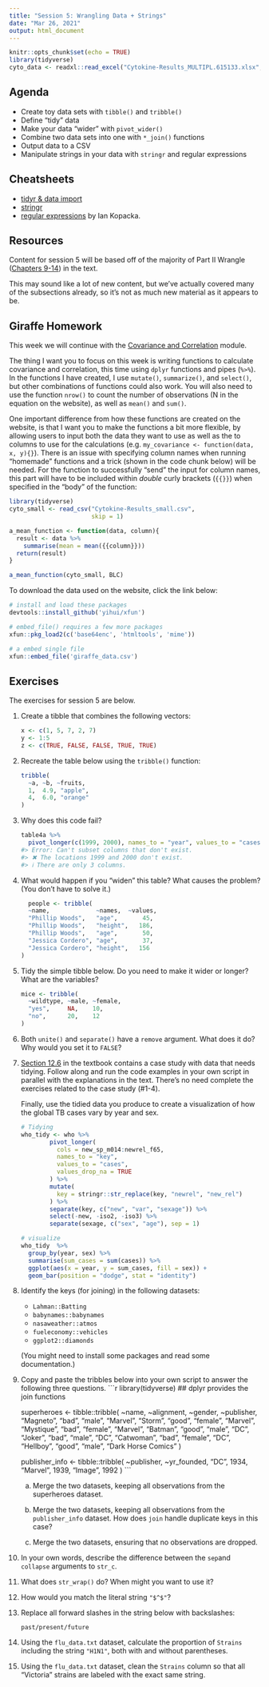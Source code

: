 ```yaml
---
title: "Session 5: Wrangling Data + Strings"
date: "Mar 26, 2021"
output: html_document
---
```


```r
knitr::opts_chunk$set(echo = TRUE)
library(tidyverse)
cyto_data <- readxl::read_excel("Cytokine-Results_MULTIPL.615133.xlsx", skip = 1, sheet = 2)

```


## Agenda

* Create toy data sets with `tibble()` and `tribble()`
* Define "tidy" data
* Make your data "wider" with `pivot_wider()`
* Combine two data sets into one with `*_join()` functions
* Output data to a CSV
* Manipulate strings in your data with `stringr` and regular expressions

<!-- ## Script -->

<!-- Both scripts from Session 05 are available for download below. -->


<!-- ```{r, include = TRUE, echo = FALSE} -->

<!-- # install and load these packages -->
<!-- # devtools::install_github('yihui/xfun') -->

<!-- # embed_file() requires a few more packages -->
<!-- xfun::pkg_load2(c('base64enc', 'htmltools', 'mime')) -->
<!-- ``` -->

<!-- ```{r include = TRUE, echo = FALSE} -->
<!-- # a embed single file -->
<!-- xfun::embed_files(c("scripts/session_05_desiree.R", "scripts/Session_5_hasse.R"),  -->
<!--                   text = paste("Download Session 5 scripts"),  -->
<!--                   name = paste0("05_session", ".zip") -->
<!--                   ) -->
<!-- ``` -->


## Cheatsheets

* [tidyr & data import](https://github.com/rstudio/cheatsheets/raw/master/data-import.pdf)
* [stringr](https://github.com/rstudio/cheatsheets/raw/master/strings.pdf)
* [regular expressions](https://github.com/rstudio/cheatsheets/raw/master/regex.pdf) by Ian Kopacka.

## Resources

Content for session 5 will be based off of the majority of Part II Wrangle ([Chapters 9-14](https://r4ds.had.co.nz/wrangle-intro.html)) in the text. 

This may sound like a lot of new content, but we've actually covered many of the subsections already, so it's not as much new material as it appears to be.

## Giraffe Homework
This week we will continue with the [Covariance and Correlation](https://tinystats.github.io/teacups-giraffes-and-statistics/05_correlation.html) module.

The thing I want you to focus on this week is writing functions to calculate covariance and correlation, this time using `dplyr` functions and pipes (`%>%`). In the functions I have created, I use `mutate()`, `summarize()`, and `select()`, but other combinations of functions could also work. You will also need to use the function `nrow()` to count the number of observations (N in the equation on the website), as well as `mean()` and `sum()`. 

One important difference from how these functions are created on the website, is that I want you to make the functions a bit more flexible, by allowing users to input both the data they want to use as well as the to columns to use for the calculations (e.g. `my_covariance <- function(data, x, y){}`). There is an issue with specifying column names when running "homemade" functions and a trick (shown in the code chunk below) will be needed. For the function to successfully "send" the input for column names, this part will have to be included within *double* curly brackets (`{{}}`) when specified in the "body" of the function: 

```r
library(tidyverse)
cyto_small <- read_csv("Cytokine-Results_small.csv", 
                       skip = 1)

a_mean_function <- function(data, column){
  result <- data %>% 
    summarise(mean = mean({{column}}))
  return(result)
}

a_mean_function(cyto_small, BLC)
```

To download the data used on the website, click the link below:

```r

# install and load these packages
devtools::install_github('yihui/xfun')

# embed_file() requires a few more packages
xfun::pkg_load2(c('base64enc', 'htmltools', 'mime'))
```

```r
# a embed single file
xfun::embed_file('giraffe_data.csv')
```

## Exercises

The exercises for session 5 are below. 

1. Create a tibble that combines the following vectors:

    ```r
    x <- c(1, 5, 7, 2, 7)
    y <- 1:5
    z <- c(TRUE, FALSE, FALSE, TRUE, TRUE)
    ```


2. Recreate the table below using the `tribble()` function:

    ```r
    tribble(
      ~a, ~b, ~fruits,
      1,  4.9, "apple",
      4,  6.0, "orange"
    )
    ```

3. Why does this code fail?

    ```r
    table4a %>% 
      pivot_longer(c(1999, 2000), names_to = "year", values_to = "cases")
    #> Error: Can't subset columns that don't exist.
    #> ✖ The locations 1999 and 2000 don't exist.
    #> ℹ There are only 3 columns.
    ```


4. What would happen if you "widen" this table? What causes the problem? (You don't have to solve it.)

    ```r
      people <- tribble(
      ~name,             ~names,  ~values,
      "Phillip Woods",   "age",       45,
      "Phillip Woods",   "height",   186,
      "Phillip Woods",   "age",       50,
      "Jessica Cordero", "age",       37,
      "Jessica Cordero", "height",   156
    )
    ```
 
    
5. Tidy the simple tibble below. Do you need to make it wider or longer? What are the variables?

    ```r
    mice <- tribble(
      ~wildtype, ~male, ~female,
      "yes",     NA,    10,
      "no",      20,    12
    )
    ```
   
    
6. Both `unite()` and `separate()` have a `remove` argument. What does it do? Why would you set it to `FALSE`?

  

7. [Section 12.6](https://r4ds.had.co.nz/tidy-data.html#case-study) in the textbook contains a case study with data that needs tidying. Follow along and run the code examples in your own script in parallel with the explanations in the text. There's no need complete the exercises related to the case study (#1-4). 

    Finally, use the tidied data you produce to create a visualization of how the global TB cases vary by year and sex. 

    ```r
    
    # Tidying
    who_tidy <- who %>%
            pivot_longer(
              cols = new_sp_m014:newrel_f65, 
              names_to = "key", 
              values_to = "cases", 
              values_drop_na = TRUE
            ) %>% 
            mutate(
              key = stringr::str_replace(key, "newrel", "new_rel")
            ) %>%
            separate(key, c("new", "var", "sexage")) %>% 
            select(-new, -iso2, -iso3) %>% 
            separate(sexage, c("sex", "age"), sep = 1)
    
    # visualize 
    who_tidy  %>% 
      group_by(year, sex) %>% 
      summarise(sum_cases = sum(cases)) %>%
      ggplot(aes(x = year, y = sum_cases, fill = sex)) + 
      geom_bar(position = "dodge", stat = "identity") 
    
    ```

8. Identify the keys (for joining) in the following datasets:

    * `Lahman::Batting`
    * `babynames::babynames`
    * `nasaweather::atmos`
    * `fueleconomy::vehicles`
    * `ggplot2::diamonds`
    
    (You might need to install some packages and read some documentation.)

    
9. Copy and paste the tribbles below into your own script to answer the following three questions. 
    ```r
    library(tidyverse) ## dplyr provides the join functions
    
    superheroes <- tibble::tribble(
           ~name, ~alignment,  ~gender,          ~publisher,
       "Magneto",      "bad",   "male",            "Marvel",
         "Storm",     "good", "female",            "Marvel",
      "Mystique",      "bad", "female",            "Marvel",
        "Batman",     "good",   "male",                "DC",
         "Joker",      "bad",   "male",                "DC",
      "Catwoman",      "bad", "female",                "DC",
       "Hellboy",     "good",   "male", "Dark Horse Comics"
      )
    
   publisher_info <- tibble::tribble(
      ~publisher, ~yr_founded,
            "DC",       1934,
        "Marvel",       1939,
         "Image",       1992
      )
    ```
    
    a. Merge the two datasets, keeping all observations from the superheroes dataset.
    

    b. Merge the two datasets, keeping all observations from the `publisher_info` dataset. How does `join` handle duplicate keys in this case?
    

    c. Merge the two datasets, ensuring that no observations are dropped.
    
    
    
10. In your own words, describe the difference between the `sep`and `collapse` arguments to `str_c`.


11. What does `str_wrap()` do? When might you want to use it?

   
12. How would you match the literal string `"$^$"`?



13. Replace all forward slashes in the string below with backslashes:

    ```
    past/present/future
    ```
   
14. Using the `flu_data.txt` dataset, calculate the proportion of `Strains` including the string `"H1N1"`, both with and without parentheses.


15. Using the `flu_data.txt` dataset, clean the `Strains` column so that all "Victoria" strains are labeled with the exact same string. 